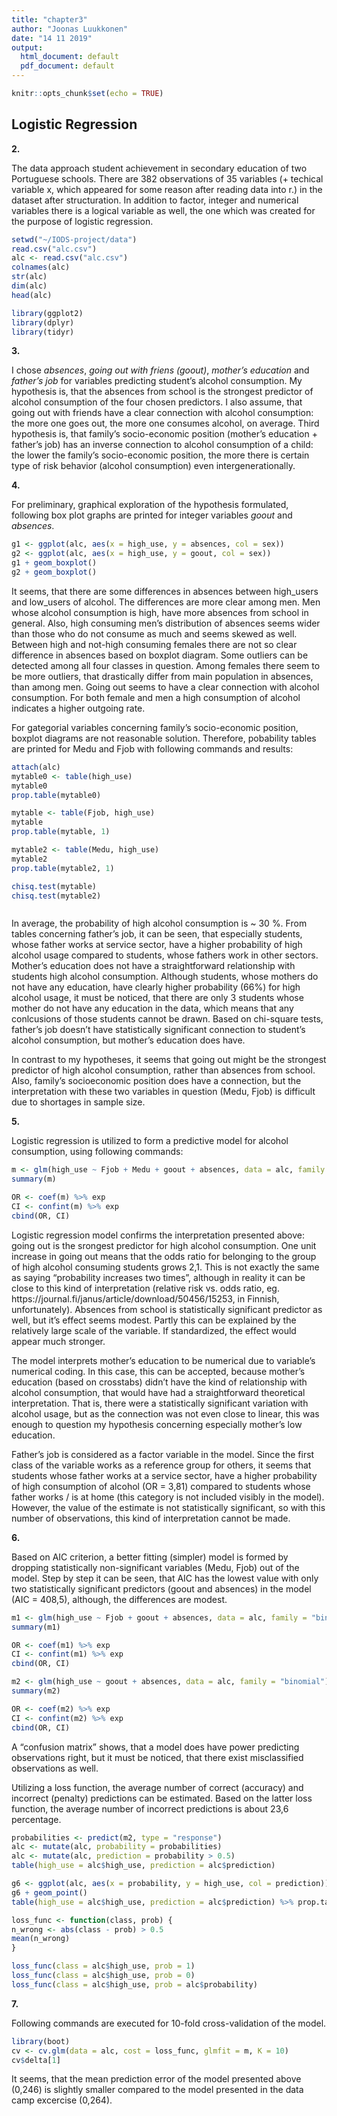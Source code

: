 ```yaml
---
title: "chapter3"
author: "Joonas Luukkonen"
date: "14 11 2019"
output:
  html_document: default
  pdf_document: default
---
```


```r
knitr::opts_chunk$set(echo = TRUE)
```

## Logistic Regression

**2.**

The data approach student achievement in secondary education of two Portuguese schools. There are 382 observations of 35  variables (+ techical variable x, which appeared for some reason after reading data into r.) in the dataset after structuration. In addition to factor, integer and numerical variables there is a logical variable as well, the one which was created for the purpose of logistic regression.

``` r
setwd("~/IODS-project/data")
read.csv("alc.csv")
alc <- read.csv("alc.csv")
colnames(alc)
str(alc)
dim(alc)
head(alc)

library(ggplot2)
library(dplyr)
library(tidyr)
```

**3.**

I chose *absences*, *going out with friens (goout)*, *mother's education* and *father's job* for variables predicting student's alcohol consumption.
My hypothesis is, that the  absences from school is the strongest predictor of alcohol consumption of the four chosen predictors. I also assume, that going out with friends have a clear connection with alcohol consumption: the more one goes out, the more one consumes alcohol, on average. Third hypothesis is, that family's socio-economic position (mother's education + father's job) has an inverse connection to alcohol consumption of a child: the lower the family's socio-economic position, the more there is certain type of risk behavior (alcohol consumption) even intergenerationally.


**4.** 

For preliminary, graphical exploration of the hypothesis formulated, following box plot graphs are printed for integer variables *goout* and *absences*.

```r
g1 <- ggplot(alc, aes(x = high_use, y = absences, col = sex))
g2 <- ggplot(alc, aes(x = high_use, y = goout, col = sex))
g1 + geom_boxplot()
g2 + geom_boxplot()
```

It seems, that there are some differences in absences between high_users and low_users of alcohol. The differences are more clear among men. Men whose alcohol consumption is high, have more absences from school in general. Also, high consuming men's distribution of absences seems wider than those who do not consume as much and seems skewed as well. Between high and not-high consuming females there are not so clear difference in absences based on boxplot diagram. Some outliers can be detected among all four classes in question. Among females there seem to be more outliers, that drastically differ from main population in absences, than among men. Going out seems to have a clear connection with alcohol consumption. For both female and men a high consumption of alcohol indicates a higher outgoing rate.

For gategorial variables concerning family's socio-economic position, boxplot diagrams are not reasonable solution. Therefore, pobability tables are printed for Medu and Fjob with following commands and results:

```r
attach(alc)
mytable0 <- table(high_use)
mytable0
prop.table(mytable0)

mytable <- table(Fjob, high_use)
mytable
prop.table(mytable, 1)

mytable2 <- table(Medu, high_use)
mytable2
prop.table(mytable2, 1)

chisq.test(mytable)
chisq.test(mytable2)
```

```r

```


In average, the probability of high alcohol consumption is ~ 30 %. From tables concerning father's job, it can be seen, that especially students, whose father works at service sector, have a higher probability of high alcohol usage compared to students, whose fathers work in other sectors. Mother's education does not have a straightforward relationship with students high alcohol consumption. Although students, whose mothers do not have any education, have clearly higher probability (66%) for high alcohol usage, it must be noticed, that there are only 3 students whose mother do not have any education in the data, which means that any conlcusions of those students cannot be drawn. Based on chi-square tests, father's job doesn't have statistically significant connection to student's alcohol consumption, but mother's education does have.

In contrast to my hypotheses, it seems that going out might be the strongest predictor of high alcohol consumption, rather than absences from school. Also, family's socioeconomic position does have a connection, but the interpretation with these two variables in question (Medu, Fjob) is difficult due to shortages in sample size.

**5.**

Logistic regression is utilized to form a predictive model for alcohol consumption, using following commands:

```r
m <- glm(high_use ~ Fjob + Medu + goout + absences, data = alc, family = "binomial")
summary(m)

OR <- coef(m) %>% exp
CI <- confint(m) %>% exp
cbind(OR, CI)
```


Logistic regression model confirms the interpretation presented above: going out is the srongest predictor for high alcohol consumption. One unit increase in going out means that the odds ratio for belonging to the group of high alcohol consuming students grows 2,1. This is not exactly the same as saying "probability increases two times", although in reality it can be close to this kind of interpretation (relative risk vs. odds ratio, eg. https://journal.fi/janus/article/download/50456/15253, in Finnish, unfortunately). Absences from school is statistically significant predictor as well, but it's effect seems modest. Partly this can be explained by the relatively large scale of the variable. If standardized, the effect would appear much stronger.

The model interprets mother's education to be numerical due to variable's numerical coding. In this case, this can be accepted, because mother's education (based on crosstabs) didn't have the kind of relationship with alcohol consumption, that would have had a straightforward theoretical interpretation. That is, there were a statistically significant variation with alcohol usage, but as the connection was not even close to linear, this was enough to question my hypothesis concerning especially mother's low education.

Father's job is considered as a factor variable in the model. Since the first class of the variable works as a reference group for others, it seems that students whose father works at a service sector, have a higher probability of high consumption of alcohol (OR = 3,81) compared to students whose father works / is at home (this category is not included visibly in the model). However, the value of the estimate is not statistically significant, so with this number of observations, this kind of interpretation cannot be made.

**6.**

Based on AIC criterion, a better fitting (simpler) model is formed by dropping statistically non-significant variables (Medu, Fjob) out of the model. Step by step it can be seen, that AIC has the lowest value with only two statistically significant predictors (goout and absences) in the model (AIC = 408,5), although, the differences are modest.


``` r
m1 <- glm(high_use ~ Fjob + goout + absences, data = alc, family = "binomial")
summary(m1)

OR <- coef(m1) %>% exp
CI <- confint(m1) %>% exp
cbind(OR, CI)

m2 <- glm(high_use ~ goout + absences, data = alc, family = "binomial")
summary(m2)

OR <- coef(m2) %>% exp
CI <- confint(m2) %>% exp
cbind(OR, CI)
```


A "confusion matrix" shows, that a model does have power predicting observations right, but it must be noticed, that there exist misclassified observations as well.

Utilizing a loss function, the average number of correct (accuracy) and incorrect (penalty) predictions can be estimated. Based on the latter loss function, the average number of incorrect predictions is about 23,6 percentage.


```r
probabilities <- predict(m2, type = "response")
alc <- mutate(alc, probability = probabilities)
alc <- mutate(alc, prediction = probability > 0.5)
table(high_use = alc$high_use, prediction = alc$prediction)

g6 <- ggplot(alc, aes(x = probability, y = high_use, col = prediction))
g6 + geom_point()
table(high_use = alc$high_use, prediction = alc$prediction) %>% prop.table %>% addmargins

loss_func <- function(class, prob) {
n_wrong <- abs(class - prob) > 0.5
mean(n_wrong)
}

loss_func(class = alc$high_use, prob = 1)
loss_func(class = alc$high_use, prob = 0)
loss_func(class = alc$high_use, prob = alc$probability)

```


**7.** 

Following commands are executed for 10-fold cross-validation of the model.

```r
library(boot)
cv <- cv.glm(data = alc, cost = loss_func, glmfit = m, K = 10)
cv$delta[1]
```

It seems, that the mean prediction error of the model presented above (0,246) is slightly smaller compared to the model presented in the data camp excercise (0,264).

